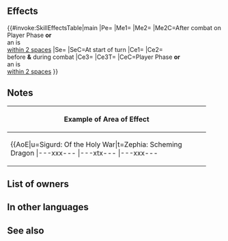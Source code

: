 {{Weapon Infobox
|tagid=SID_聖騎士の槍
|intID=4350
|image=wep_lc180
|exclusive=1
|weaponType=Lance
|cost=400
|might=16
|range=1
|cooldown=-1
|effect=Enables【Canto (３)】.<br>Accelerates Special trigger (cooldown count-1).<br><br>At the start of turn, grants【Gallop】to unit.<br><br>If unit initiates combat or is within 2 spaces of an ally, grants bonus to unit's Atk/Spd/Def/Res = 5 + number of foes within 3 rows or 3 columns centered on unit × 3 (max 14), deals damage = 20% of unit's Def (including when dealing damage with a Special triggered before combat), and reduces the percentage of foe's non-Special "reduce damage by X%" skills by 50% during combat (excluding area-of-effect Specials), and restores 7 HP to unit after combat.<br><br>【Canto (３)】<br>After an attack, Assist skill, or structure destruction, unit can move ３ space(s).<br><br>(Unit moves according to movement type. Once per turn. Cannot attack or assist. Only highest value applied. Does not stack. After moving, if a skill that grants another action would be triggered (like with Galeforce), Canto will trigger after the granted action. Unit's base movement has no effect on movement granted. Cannot warp (using skills like Wings of Mercy) a distance greater than unit would be able to move with normal Canto movement.)<br><br>【Gallop】<br>Unit can move 2 extra spaces (that turn only; only highest value applied; does not stack).
|required=Silver Lance
|properties=random_owner
}}
==Effects==
{{#invoke:SkillEffectsTable|main
|Pe={{Eft|Accelerates Special}}
|Me1={{Eft|Canto|3}}
|Me2={{Eft|Heal|7}}
|Me2C=After combat on<br>Player Phase '''or'''<br>an {{Tgt|Ally}} is<br>[[within 2 spaces]]
|Se={{SEt|Gallop}}
|SeC=At start of turn
|Ce1={{Eft|Temporary buffs|Atk/Spd/Def/Res|3 x {{Tgt|Foes}} within<br>[[3 rows or 3 columns]]<br>centered on {{Tgt|Unit}}, + 5|max=14}}
|Ce2={{Eft|Damage Boost|20% of {{Tgt|Unit}}'s Def}}<br>before '''&''' during combat
|Ce3={{Eft|Reduce Damage Reduction|50%}}
|Ce3T={{Tgt|Foe}}
|CeC=Player Phase '''or'''<br>an {{Tgt|Ally}} is<br>[[within 2 spaces]]
}}
==Notes==
{{Canto|3}}
{{Gallop}}
{{IfUnitInitiates}}
{{Temporary buffs}}
{{DamageBoost}}
{{Reduce Damage Reduction}}
{|class="wikitable default mw-collapsible" 
!Example of Area of Effect
|-
|align="middle" style="max-width:450px;margin:auto"|{{AoE|u=Sigurd: Of the Holy War|t=Zephia: Scheming Dragon
|---xxx---
|---xtx---
|---xxx---
|xxxxxxxxx
|xxxxuxxxx
|xxxxxxxxx
|---xxx---
|---xxx---
|---xxx---
}}
|}
==List of owners==
{{Skill Hero List}}
==In other languages==
{{OtherLanguages
|japanese=
|german=
|spanishEU=
|spanishLA=
|french=
|italian=
|chineseTW=
|portuguese=
}}
==See also==
{{See also skills|cond=Description LIKE '%【Canto (３)】%' OR Description LIKE '%【Gallop】%'}}
{{Weapons Navbox}}